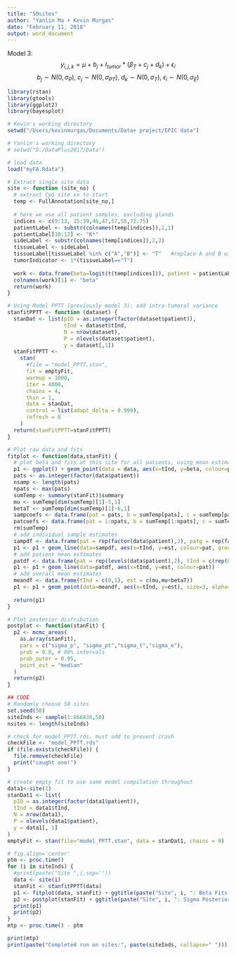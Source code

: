 ```yaml
---
title: "50sites"
author: "Yanlin Ma + Kevin Murgas"
date: "February 11, 2018"
output: word_document
---
```

Model 3: $$ y_{i,j,k} = \mu + b_j + I_{tumor} * ( \beta_T + c_j + d_k) + \epsilon_i $$
$$ b_j \sim N(0, \sigma_P), \ c_j \sim N(0,\sigma_{PT}),\ d_k \sim N(0, \sigma_T), \ \epsilon_i \sim N(0,\sigma_E)  $$
```r
library(rstan)
library(gtools)
library(ggplot2)
library(bayesplot)
```

```r
# Kevin's working directory
setwd("/Users/kevinmurgas/Documents/Data+ project/EPIC data")

# Yanlin's working directory
# setwd("D:/DataPlus2017/Data")

# load data
load("myFA.Rdata")

# Extract single site data
site <- function (site_no) {
  # extract CpG site xx to start
  temp <- FullAnnotation[site_no,]
  
  # here we use all patient samples, excluding glands
  indices <- c(9:13, 15:39,46,47,57,58,72:75)
  patientLabel <- substr(colnames(temp[indices]),1,1)
  patientLabel[10:12] <- "K*"
  sideLabel <- substr(colnames(temp[indices]),2,2)
  tissueLabel <- sideLabel
  tissueLabel[tissueLabel %in% c("A","B")] <- "T"   #replace A and B with T
  tumorIndicator <- 1*(tissueLabel=="T")
  
  work <- data.frame(beta=logit(t(temp[indices])), patient = patientLabel, tissue=tissueLabel, side=sideLabel, tInd=tumorIndicator)
  colnames(work)[1] <- "beta"
  return(work)
}

# Using Model PPTT (previously model 3): add intra-tumoral variance
stanfitPPTT <- function (dataset) {
  stanDat <- list(pID = as.integer(factor(dataset$patient)),
                  tInd = dataset$tInd,
                  N = nrow(dataset),
                  P = nlevels(dataset$patient),
                  y = dataset[,1])
  stanFitPPTT <-
    stan(
      #file = "model_PPTT.stan",
      fit = emptyFit,
      warmup = 1000,
      iter = 4000,
      chains = 4,
      thin = 1,
      data = stanDat,
      control = list(adapt_delta = 0.999),
      refresh = 0
    )
  return(stanFitPPTT=stanFitPPTT)
}

# Plot raw data and fits
fitplot <- function(data,stanFit) {
  # plot beta and fits at this site for all patients, using mean estimates for b and c coefficients
  p1 <- ggplot() + geom_point(data = data, aes(x=tInd, y=beta, colour=patient))
  pats <- as.integer(factor(data$patient))
  nsamp <- length(pats)
  npats <- max(pats)
  sumTemp <- summary(stanFit)$summary
  mu <- sumTemp[dim(sumTemp)[1]-5,1]
  betaT <- sumTemp[dim(sumTemp)[1]-6,1]
  sampcoefs <- data.frame(pat = pats, b = sumTemp[pats], c = sumTemp[pats+npats], d = sumTemp[1:nsamp+2*npats])
  patcoefs <- data.frame(pat = 1:npats, b = sumTemp[1:npats], c = sumTemp[1:npats+npats])
  rm(sumTemp)
  # add individual sample estimates
  sampdf <- data.frame(pat = rep(factor(data$patient),2), patg = rep(factor(1:nsamp),2), tInd = c(rep(0,nsamp),rep(1,nsamp)), est = c(sampcoefs$b+mu, (sampcoefs$b+sampcoefs$c++sampcoefs$d+mu+betaT)))
  p1 <- p1 + geom_line(data=sampdf, aes(x=tInd, y=est, colour=pat, group=patg), linetype="dashed", alpha=0.5)
  # add patient mean estimates
  patdf <- data.frame(pat = rep(levels(data$patient),2), tInd = c(rep(0,npats),rep(1,npats)), est = c(patcoefs$b+mu, patcoefs$b+patcoefs$c+mu+betaT))
  p1 <- p1 + geom_line(data=patdf, aes(x=tInd, y=est, colour=pat))
  # add overall mean estimates
  meandf <- data.frame(tInd = c(0,1), est = c(mu,mu+betaT))
  p1 <- p1 + geom_point(data=meandf, aes(x=tInd, y=est), size=3, alpha=0.7) + geom_line(data=meandf, aes(x=tInd, y=est), size=2, alpha=0.5)
  
  return(p1)
}

# Plot posterior distribution
postplot <- function(stanFit) {
  p2 <- mcmc_areas(
    as.array(stanFit), 
    pars = c("sigma_p", "sigma_pt","sigma_t","sigma_e"),
    prob = 0.8, # 80% intervals
    prob_outer = 0.95, 
    point_est = "median"
  )
  return(p2)
}

## CODE
# Randomly choose 50 sites
set.seed(50)
siteInds <- sample(1:866836,50)
nsites <- length(siteInds)

# check for model_PPTT.rds, must add to prevent crash
checkFile <- "model_PPTT.rds"
if (file.exists(checkFile)) {
  file.remove(checkFile)
  print("caught one!") 
}

# create empty fit to use same model compilation throughout
data1<-site(1)
stanDat1 <- list(
  pID = as.integer(factor(data1$patient)),
  tInd = data1$tInd,
  N = nrow(data1),
  P = nlevels(data1$patient),
  y = data1[, 1]
)
emptyFit <- stan(file="model_PPTT.stan", data = stanDat1, chains = 0)

```

```r
# fig.align='center'
ptm <- proc.time()
for (i in siteInds) {
  #print(paste("Site ",i,sep=''))
  data <- site(i)
  stanFit <- stanfitPPTT(data)
  p1 <- fitplot(data, stanFit) + ggtitle(paste("Site", i, ": Beta Fits by Patient"))
  p2 <- postplot(stanFit) + ggtitle(paste("Site", i, ": Sigma Posteriors"))
  print(p1)
  print(p2)
}
mtp <- proc.time() - ptm

```


```r

print(mtp)
print(paste("Completed run on sites:", paste(siteInds, collapse=" ")))

```